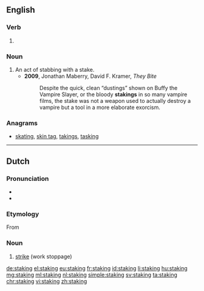==English==

===Verb===
{{head|en|present participle}}

# {{present participle of|stake|lang=en}}

===Noun===
{{en-noun}}

# An act of stabbing with a stake.
#* '''2009''', Jonathan Maberry, David F. Kramer, ''They Bite''
#*: Despite the quick, clean “dustings” shown on Buffy the Vampire Slayer, or the bloody '''stakings''' in so many vampire films, the stake was not a weapon used to actually destroy a vampire but a tool in a more elaborate exorcism.

===Anagrams===
* [[skating#English|skating]], [[skin tag#English|skin tag]], [[takings#English|takings]], [[tasking#English|tasking]]

----

==Dutch==
{{wikipedia|lang=nl}}

===Pronunciation===
* {{IPA|/ˈstakɪŋ/|lang=nl}}
* {{audio|Nl-staking.ogg|Audio|lang=nl}}

===Etymology===
From {{suffix|staken|ing|lang=nl}}

===Noun===
{{nl-noun|f|-en|stakinkje}}

# [[strike]] (work stoppage)

[[de:staking]]
[[el:staking]]
[[eu:staking]]
[[fr:staking]]
[[id:staking]]
[[li:staking]]
[[hu:staking]]
[[mg:staking]]
[[ml:staking]]
[[nl:staking]]
[[simple:staking]]
[[sv:staking]]
[[ta:staking]]
[[chr:staking]]
[[vi:staking]]
[[zh:staking]]